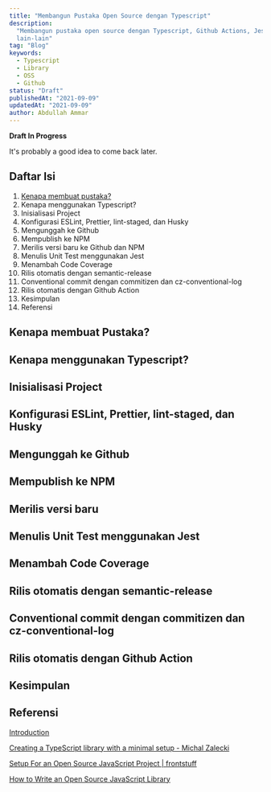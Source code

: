 ```yaml
---
title: "Membangun Pustaka Open Source dengan Typescript"
description:
  "Membangun pustaka open source dengan Typescript, Github Actions, Jest, semantic-release, dan
  lain-lain"
tag: "Blog"
keywords:
  - Typescript
  - Library
  - OSS
  - Github
status: "Draft"
publishedAt: "2021-09-09"
updatedAt: "2021-09-09"
author: Abdullah Ammar
---
```



<Callout>
  <strong>Draft In Progress</strong>
  <p>It's probably a good idea to come back later.</p>
</Callout>

## Daftar Isi

1. [Kenapa membuat pustaka?](#kenapa-membuat-pustaka)
2. Kenapa menggunakan Typescript?
3. Inisialisasi Project
4. Konfigurasi ESLint, Prettier, lint-staged, dan Husky
5. Mengunggah ke Github
6. Mempublish ke NPM
7. Merilis versi baru ke Github dan NPM
8. Menulis Unit Test menggunakan Jest
9. Menambah Code Coverage
10. Rilis otomatis dengan semantic-release
11. Conventional commit dengan commitizen dan cz-conventional-log
12. Rilis otomatis dengan Github Action
13. Kesimpulan
14. Referensi

## Kenapa membuat Pustaka?

## Kenapa menggunakan Typescript?

## Inisialisasi Project

## Konfigurasi ESLint, Prettier, lint-staged, dan Husky

## Mengunggah ke Github

## Mempublish ke NPM

## Merilis versi baru

## Menulis Unit Test menggunakan Jest

## Menambah Code Coverage

## Rilis otomatis dengan semantic-release

## Conventional commit dengan commitizen dan cz-conventional-log

## Rilis otomatis dengan Github Action

## Kesimpulan

## Referensi

[Introduction](https://basarat.gitbook.io/typescript/)

[Creating a TypeScript library with a minimal setup - Michal Zalecki](https://michalzalecki.com/creating-typescript-library-with-a-minimal-setup/)

[Setup For an Open Source JavaScript Project | frontstuff](https://frontstuff.io/setup-for-an-open-source-javascript-project)

[How to Write an Open Source JavaScript Library](https://egghead.io/courses/how-to-write-an-open-source-javascript-library)

